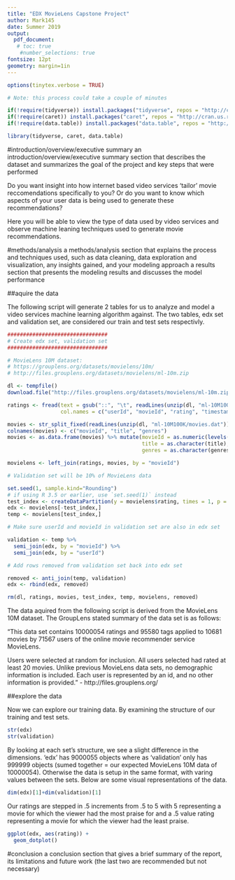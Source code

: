 ```yaml
---
title: "EDX MovieLens Capstone Project"
author: Mark145
date: Summer 2019
output: 
  pdf_document:
   # toc: true
    #number_selections: true
fontsize: 12pt
geometry: margin=1in
---
```

```r
options(tinytex.verbose = TRUE)

# Note: this process could take a couple of minutes

if(!require(tidyverse)) install.packages("tidyverse", repos = "http://cran.us.r-project.org")
if(!require(caret)) install.packages("caret", repos = "http://cran.us.r-project.org")
if(!require(data.table)) install.packages("data.table", repos = "http://cran.us.r-project.org")

library(tidyverse, caret, data.table)
```

#introduction/overview/executive summary
an introduction/overview/executive summary section that describes the dataset and summarizes the goal of the project and key steps that were performed

Do you want insight into how internet based video services 'tailor' movie reccomendations specifically to you? Or do you want to know which aspects of your user data is being used to generate these recommendations?

Here you will be able to view the type of data used by video services and observe machine leaning techniques used to generate movie recommendations.



#methods/analysis
a methods/analysis section that explains the process and techniques used, such as data cleaning, data exploration and visualization, any insights gained, and your modeling approach
a results section that presents the modeling results and discusses the model performance

##aquire the data

The following script will generate 2 tables for us to analyze and model a video services machine learning algorithm against.  The two tables, edx set and validation set, are considered our train and test sets respectivly.

```r
################################
# Create edx set, validation set
################################

# MovieLens 10M dataset:
# https://grouplens.org/datasets/movielens/10m/
# http://files.grouplens.org/datasets/movielens/ml-10m.zip

dl <- tempfile()
download.file("http://files.grouplens.org/datasets/movielens/ml-10m.zip", dl)

ratings <- fread(text = gsub("::", "\t", readLines(unzip(dl, "ml-10M100K/ratings.dat"))),
                 col.names = c("userId", "movieId", "rating", "timestamp"))

movies <- str_split_fixed(readLines(unzip(dl, "ml-10M100K/movies.dat")), "\\::", 3)
colnames(movies) <- c("movieId", "title", "genres")
movies <- as.data.frame(movies) %>% mutate(movieId = as.numeric(levels(movieId))[movieId],
                                           title = as.character(title),
                                           genres = as.character(genres))

movielens <- left_join(ratings, movies, by = "movieId")

# Validation set will be 10% of MovieLens data

set.seed(1, sample.kind="Rounding")
# if using R 3.5 or earlier, use `set.seed(1)` instead
test_index <- createDataPartition(y = movielens$rating, times = 1, p = 0.1, list = FALSE)
edx <- movielens[-test_index,]
temp <- movielens[test_index,]

# Make sure userId and movieId in validation set are also in edx set

validation <- temp %>% 
  semi_join(edx, by = "movieId") %>%
  semi_join(edx, by = "userId")

# Add rows removed from validation set back into edx set

removed <- anti_join(temp, validation)
edx <- rbind(edx, removed)

rm(dl, ratings, movies, test_index, temp, movielens, removed)
```

The data aquired from the following script is derived from the MovieLens 10M dataset.  The GroupLens stated summary of the data set is as follows:

"This data set contains 10000054 ratings and 95580 tags applied to 10681 movies by 71567 users of the online movie recommender service MovieLens.

Users were selected at random for inclusion. All users selected had rated at least 20 movies. Unlike previous MovieLens data sets, no demographic information is included. Each user is represented by an id, and no other information is provided." - http://files.grouplens.org/

##explore the data

Now we can explore our training data.  By examining the structure of our training and test sets.

```r
str(edx)
str(validation)
```

By looking at each set's structure, we see a slight difference in the dimensions.  'edx' has 9000055 objects where as 'validation' only has 999999 objects (sumed together = our expected MovieLens 10M data of 10000054).  Otherwise the data is setup in the same format, with varing values between the sets.  Below are some visual representations of the data.

```r
dim(edx)[1]+dim(validation)[1]
```

Our ratings are stepped in .5 increments from .5 to 5 with 5 representing a movie for which the viewer had the most praise for and a .5 value rating representing a movie for which the viewer had the least praise.

```r
ggplot(edx, aes(rating)) +
  geom_dotplot()
```



#conclusion
a conclusion section that gives a brief summary of the report, its limitations and future work (the last two are recommended but not necessary)